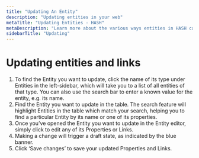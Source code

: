 ```yaml
---
title: "Updating An Entity"
description: "Updating entities in your web"
metaTitle: "Updating Entities - HASH"
metaDescription: "Learn more about the various ways entities in HASH can be updated and kept up-to-date"
sidebarTitle: "Updating"
---
```


# Updating entities and links

1. To find the Entity you want to update, click the name of its type under Entities in the left-sidebar, which will take you to a list of all entities of that type. You can also use the search bar to enter a known value for the entity, e.g. its name.
1. Find the Entity you want to update in the table. The search feature will highlight Entities in the table which match your search, helping you to find a particular Entity by its name or one of its properties.
1. Once you’ve opened the Entity you want to update in the Entity editor, simply click to edit any of its Properties or Links.
1. Making a change will trigger a draft state, as indicated by the blue banner.
1. Click ‘Save changes’ to save your updated Properties and Links.
